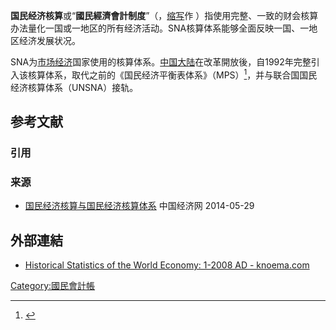 {{他用
|subject = 英文缩写为“SNA”
|other = 缩写亦为“SNA”，英文全称Systems Network Architecture
|IBM系統網路架構
}}

'''国民经济核算'''或“'''國民經濟會計制度'''”（{{lang-en|system of national accounts}}，[[缩写|缩写]]作 '''{{lang|en|SNA}}'''）指使用完整、一致的财会核算办法量化一国或一地区的所有经济活动。SNA核算体系能够全面反映一国、一地区经济发展状况。

SNA为[[市场经济|市场经济]]国家使用的核算体系。[[中国大陆|中国大陆]]在改革開放後，自1992年完整引入该核算体系，取代之前的《国民经济平衡表体系》（MPS）<ref>{{Cite web |url=http://www.law-lib.com/law/law_view.asp?id=55130 |title=《国务院关于实施新国民经济核算体系方案的通知》（1992-8-30） |accessdate=2013-07-24 |archive-date=2014-10-15 |archive-url=https://web.archive.org/web/20141015110426/http://www.law-lib.com/law/law_view.asp?id=55130 |dead-url=no }}</ref>，并与联合国国民经济核算体系（UNSNA）接轨。

== 参考文献 ==
=== 引用 ===
{{Reflist}}

=== 来源 ===
* [http://sn.ce.cn/zt/xbdnxjj/xbjjbxk/201312/03/t20131203_1233994.shtml 国民经济核算与国民经济核算体系]{{Wayback|url=http://sn.ce.cn/zt/xbdnxjj/xbjjbxk/201312/03/t20131203_1233994.shtml |date=20141014203016 }} 中国经济网 2014-05-29

== 外部連結 ==
* [http://knoema.com/HSWE/historical-statistics-of-the-world-economy-1-2008-ad Historical Statistics of the World Economy: 1-2008 AD - knoema.com]{{Wayback|url=http://knoema.com/HSWE/historical-statistics-of-the-world-economy-1-2008-ad |date=20141222153747 }}

{{经济学}}
{{Authority control}}
[[Category:國民會計帳|Category:國民會計帳]]